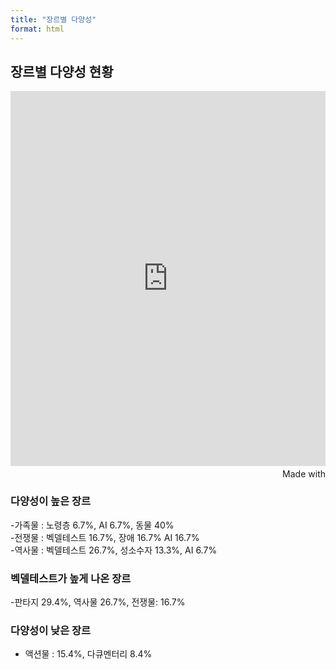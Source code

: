 ```yaml
---
title: "장르별 다양성"
format: html
---
```


## 장르별 다양성 현황

<iframe src='https://flo.uri.sh/story/3171475/embed' title='Interactive or visual content' class='flourish-embed-iframe' frameborder='0' scrolling='no' style='width:100%;height:600px;' sandbox='allow-same-origin allow-forms allow-scripts allow-downloads allow-popups allow-popups-to-escape-sandbox allow-top-navigation-by-user-activation'></iframe><div style='width:100%!;margin-top:4px!important;text-align:right!important;'><a class='flourish-credit' href='https://public.flourish.studio/story/3171475/?utm_source=embed&utm_campaign=story/3171475' target='_top' style='text-decoration:none!important'><img alt='Made with Flourish' src='https://public.flourish.studio/resources/made_with_flourish.svg' style='width:105px!important;height:16px!important;border:none!important;margin:0!important;'> </a></div>

### 다양성이 높은 장르

-가족물 : 노령층 6.7%, AI 6.7%, 동물 40%  
-전쟁물 : 벡델테스트 16.7%, 장애 16.7% AI 16.7%  
-역사물 : 벡델테스트 26.7%, 성소수자 13.3%, AI 6.7%


### 벡델테스트가 높게 나온 장르

-판타지 29.4%, 역사물 26.7%, 전쟁물: 16.7%


### 다양성이 낮은 장르

- 액션물 : 15.4%, 다큐멘터리 8.4%